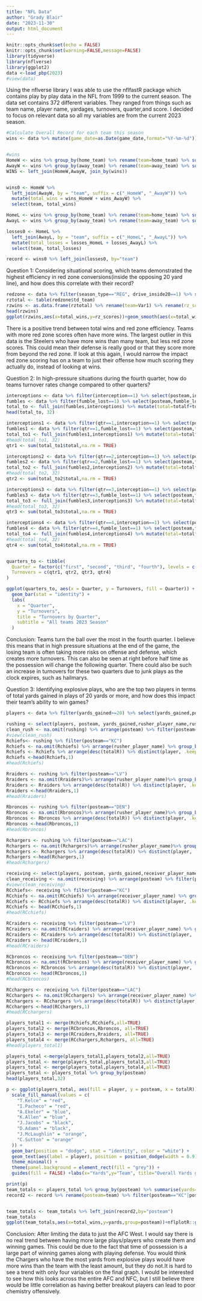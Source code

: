 ---
title: "NFL Data"
author: "Grady Blair"
date: "2023-11-30"
output: html_document
---

```{r setup, include=FALSE}
knitr::opts_chunk$set(echo = FALSE)
knitr::opts_chunk$set(warning=FALSE,message=FALSE)
library(tidyverse)
library(nflverse)
library(ggplot2)
data <-load_pbp(2023)
#view(data)
```
Using the nflverse library I was able to use the nflfastR package which contains play by play data in the NFL from 1999 to the current season. The data set contains 372 different variables. They ranged from things such as team name, player name, yardages, turnovers, quarter,and score. I decided to focus on relevant data so all my variables are from the current 2023 season. 
```{r wins}
#Calculate Overall Record for each team this season
wins <- data %>% mutate(game_date=as.Date(game_date,format="%Y-%m-%d")) %>% select(game_id,home_team,away_team,season_type, week, season, total_home_score, total_away_score, score_differential_post, game_seconds_remaining,result) %>% filter(season_type=="REG", game_seconds_remaining=="0") %>% mutate(win_result = case_when(result>0 ~ "home_win", result<0 ~ "home_loss", result==0 ~ "tie")) 


#wins
HomeW <- wins %>% group_by(home_team) %>% rename(team=home_team) %>% summarise(wins=sum(win_result=="home_win"))
AwayW <- wins %>% group_by(away_team) %>% rename(team=away_team) %>% summarise(wins=sum(win_result=="home_loss"))
WINS <- left_join(HomeW,AwayW, join_by(wins))


wins0 <- HomeW %>%
  left_join(AwayW, by = "team", suffix = c("_HomeW", "_AwayW")) %>%
  mutate(total_wins = wins_HomeW + wins_AwayW) %>%
  select(team, total_wins)

HomeL <- wins %>% group_by(home_team) %>% rename(team=home_team) %>% summarise(losses=sum(win_result=="home_loss"))
AwayL <- wins %>% group_by(away_team) %>% rename(team=away_team) %>% summarise(losses=sum(win_result=="home_win"))

losses0 <- HomeL %>%
  left_join(AwayL, by = "team", suffix = c("_HomeL", "_AwayL")) %>%
  mutate(total_losses = losses_HomeL + losses_AwayL) %>%
  select(team, total_losses)

record <- wins0 %>% left_join(losses0, by="team")
```
Question 1: Considering situational scoring, which teams demonstrated the highest efficiency in red zone conversions(inside the opposing 20 yard line), and how does this correlate with their record?

```{r q1}
redzone <- data %>% filter(season_type=="REG", drive_inside20==1) %>% select(td_team)
rztotal <- table(redzone$td_team)
rzwins <- as.data.frame(rztotal) %>% rename(team=Var1) %>% rename(rz_scores=Freq) %>% left_join(record, by="team")
head(rzwins)
ggplot(rzwins,aes(x=total_wins,y=rz_scores))+geom_smooth(aes(x=total_wins, y=rz_scores),method = "lm", se = FALSE, color = "blue")+nflplotR::geom_nfl_logos(aes(team_abbr = team, group=team), width = 0.065, alpha = 0.7)+labs(x="Total Wins",y="Red Zone Scores", title="Impact of Red Zone Efficiency on NFL Team Performance", subtitle = "2023 Season")
```


There is a positive trend between total wins and red zone efficiency. Teams with more red zone scores often have more wins. The largest outlier in this data is the Steelers who have more wins than many team, but less red zone scores. This could mean their defense is really good or that they score more from beyond the red zone. If look at this again, I would narrow the impact red zone scoring has on a team to just their offense how much scoring they actually do, instead of looking at wins. 

Question 2: In high-pressure situations during the fourth quarter, how do teams turnover rates change compared to other quarters?

```{r q2}
interceptions <- data %>% filter(interception==1) %>% select(posteam,interception) %>% group_by(posteam) %>% summarise(totali=sum(interception))
fumbles <- data %>% filter(fumble_lost==1) %>% select(posteam,fumble_lost) %>% group_by(posteam) %>% summarise(totalf=sum(fumble_lost))
total_to <- full_join(fumbles,interceptions) %>% mutate(total=totalf+totali) %>% arrange(desc(total))
head(total_to, 32)

interceptions1 <- data %>% filter(qtr==1,interception==1) %>% select(posteam,interception,qtr) %>% group_by(posteam) %>% summarise(totali=sum(interception))
fumbles1 <- data %>% filter(qtr==1,fumble_lost==1) %>% select(posteam,fumble_lost,qtr) %>% group_by(posteam) %>% summarise(totalf=sum(fumble_lost))
total_to1 <- full_join(fumbles1,interceptions1) %>% mutate(total=totalf+totali) %>% arrange(desc(total))
#head(total_to1, 32)
qtr1 <- sum(total_to1$total,na.rm = TRUE)

interceptions2 <- data %>% filter(qtr==2,interception==1) %>% select(posteam,interception,qtr) %>% group_by(posteam) %>% summarise(totali=sum(interception))
fumbles2 <- data %>% filter(qtr==2,fumble_lost==1) %>% select(posteam,fumble_lost,qtr) %>% group_by(posteam) %>% summarise(totalf=sum(fumble_lost))
total_to2 <- full_join(fumbles2,interceptions2) %>% mutate(total=totalf+totali) %>% arrange(desc(total))
#head(total_to2, 32)
qtr2 <- sum(total_to2$total,na.rm = TRUE)

interceptions3 <- data %>% filter(qtr==3,interception==1) %>% select(posteam,interception,qtr) %>% group_by(posteam) %>% summarise(totali=sum(interception))
fumbles3 <- data %>% filter(qtr==3,fumble_lost==1) %>% select(posteam,fumble_lost,qtr) %>% group_by(posteam) %>% summarise(totalf=sum(fumble_lost))
total_to3 <- full_join(fumbles3,interceptions3) %>% mutate(total=totalf+totali) %>% arrange(desc(total))
#head(total_to3, 32)
qtr3 <- sum(total_to3$total,na.rm = TRUE)

interceptions4 <- data %>% filter(qtr==4,interception==1) %>% select(posteam,interception,qtr) %>% group_by(posteam) %>% summarise(totali=sum(interception))
fumbles4 <- data %>% filter(qtr==4,fumble_lost==1) %>% select(posteam,fumble_lost,qtr) %>% group_by(posteam) %>% summarise(totalf=sum(fumble_lost))
total_to4 <- full_join(fumbles4,interceptions4) %>% mutate(total=totalf+totali) %>% arrange(desc(total))
#head(total_to4, 32)
qtr4 <- sum(total_to4$total,na.rm = TRUE)


quarters_to <- tibble(
  Quarter = factor(c("first", "second", "third", "fourth"), levels = c("first", "second", "third", "fourth")),
  Turnovers = c(qtr1, qtr2, qtr3, qtr4)
)

ggplot(quarters_to, aes(x = Quarter, y = Turnovers, fill = Quarter)) +
  geom_bar(stat = "identity") +
  labs(
    x = "Quarter",
    y = "Turnovers",
    title = "Turnovers by Quarter",
    subtitle = "All teams 2023 Season"
  )
```

Conclusion: Teams turn the ball over the most in the fourth quarter. I believe this means that in high pressure situations at the end of the game, the losing team is often taking more risks on offense and defense, which creates more turnovers. This can also be seen at right before half time as the possession will change the following quarter. There could also be such an increase in turnovers for these two quarters due to junk plays as the clock expires, such as hailmarys. 

Question 3: Identifying explosive plays, who are the top two players in terms of total yards gained in plays of 20 yards or more, and how does this impact their team's ability to win games?

```{r q3}
players <- data %>% filter(yards_gained>=20) %>% select(yards_gained,posteam, passer_player_name,passing_yards,rusher_player_name,rushing_yards,receiver_player_name,receiving_yards) %>% group_by(posteam)

rushing <- select(players, posteam, yards_gained,rusher_player_name,rushing_yards)
clean_rush <- na.omit(rushing) %>% arrange(posteam) %>% filter(posteam=="KC"|posteam=="LV"|posteam=="DEN"|posteam=="LAC")
#view(clean_rush)
Rchiefs<- rushing %>% filter(posteam=="KC")
Rchiefs <- na.omit(Rchiefs) %>% arrange(rusher_player_name) %>% group_by(rusher_player_name,posteam) %>% rename(player=rusher_player_name) %>% summarise(totalR=sum(rushing_yards))
Rchiefs <- Rchiefs %>% arrange(desc(totalR)) %>% distinct(player, .keep_all = TRUE) 
Rchiefs <-head(Rchiefs,1)
#head(Rchiefs)

Rraiders <- rushing %>% filter(posteam=="LV")
Rraiders <- na.omit(Rraiders)%>% arrange(rusher_player_name)%>% group_by(rusher_player_name,posteam) %>% rename(player=rusher_player_name) %>% summarise(totalR=sum(rushing_yards))
Rraiders <- Rraiders %>% arrange(desc(totalR)) %>% distinct(player, .keep_all = TRUE) 
Rraiders <-head(Rraiders,1)
#head(Rraiders)

Rbroncos <- rushing %>% filter(posteam=="DEN")
Rbroncos <- na.omit(Rbroncos)%>% arrange(rusher_player_name)%>% group_by(rusher_player_name,posteam) %>% rename(player=rusher_player_name) %>% summarise(totalR=sum(rushing_yards))
Rbroncos <- Rbroncos %>% arrange(desc(totalR)) %>% distinct(player, .keep_all = TRUE) 
Rbroncos <-head(Rbroncos,1)
#head(Rbroncos)

Rchargers <- rushing %>% filter(posteam=="LAC")
Rchargers <- na.omit(Rchargers)%>% arrange(rusher_player_name)%>% group_by(rusher_player_name,posteam) %>% rename(player=rusher_player_name) %>% summarise(totalR=sum(rushing_yards))
Rchargers <- Rchargers %>% arrange(desc(totalR)) %>% distinct(player, .keep_all = TRUE) 
Rchargers <-head(Rchargers,1)
#head(Rchargers)

receiving <- select(players, posteam, yards_gained,receiver_player_name,receiving_yards)
clean_receiving <- na.omit(receiving) %>% arrange(posteam) %>% filter(posteam=="KC"|posteam=="LV"|posteam=="DEN"|posteam=="LAC")
#view(clean_receiving)
RCchiefs<- receiving %>% filter(posteam=="KC")
RCchiefs <- na.omit(RCchiefs) %>% arrange(receiver_player_name) %>% group_by(receiver_player_name,posteam) %>% rename(player=receiver_player_name) %>% summarise(totalR=sum(receiving_yards))
RCchiefs <- RCchiefs %>% arrange(desc(totalR)) %>% distinct(player, .keep_all = TRUE)
RCchiefs <- head(RCchiefs,1)
#head(RCchiefs)

RCraiders <- receiving %>% filter(posteam=="LV")
RCraiders <- na.omit(RCraiders) %>% arrange(receiver_player_name) %>% group_by(receiver_player_name,posteam) %>% rename(player=receiver_player_name) %>% summarise(totalR=sum(receiving_yards))
RCraiders <- RCraiders %>% arrange(desc(totalR)) %>% distinct(player, .keep_all = TRUE)
RCraiders <- head(RCraiders,1)
#head(RCraiders)

RCbroncos <- receiving %>% filter(posteam=="DEN")
RCbroncos <- na.omit(RCbroncos) %>% arrange(receiver_player_name) %>% group_by(receiver_player_name,posteam) %>% rename(player=receiver_player_name) %>% summarise(totalR=sum(receiving_yards))
RCbroncos <- RCbroncos %>% arrange(desc(totalR)) %>% distinct(player, .keep_all = TRUE)
RCbroncos <- head(RCbroncos,1)
#head(RCbroncos)

RCchargers <- receiving %>% filter(posteam=="LAC")
RCchargers <- na.omit(RCchargers) %>% arrange(receiver_player_name) %>% group_by(receiver_player_name,posteam) %>% rename(player=receiver_player_name) %>% summarise(totalR=sum(receiving_yards))
RCchargers <- RCchargers %>% arrange(desc(totalR)) %>% distinct(player, .keep_all = TRUE) 
RCchargers <-head(RCchargers,1)
#head(RCchargers)

players_total1 <- merge(Rchiefs,RCchiefs,all=TRUE)
players_total2 <- merge(RCbroncos,Rbroncos, all=TRUE)
players_total3 <- merge(RCraiders,Rraiders, all=TRUE)
players_total4 <- merge(RCchargers,Rchargers, all=TRUE)
#head(players_total1)

players_total <-merge(players_total1,players_total2,all=TRUE)
players_total <- merge(players_total,players_total3,all=TRUE)
players_total <- merge(players_total,players_total4,all=TRUE)
players_total <- players_total %>% group_by(posteam)
head(players_total,32)

p <- ggplot(players_total, aes(fill = player, y = posteam, x = totalR)) +
  scale_fill_manual(values = c(
    "T.Kelce" = "red",
    "I.Pacheco" = "red",
    "A.Ekeler" = "blue",
    "K.Allen" = "blue",
    "J.Jacobs" = "black",
    "D.Adams" = "black",
    "J.McLaughlin" = "orange",
    "C.Sutton" = "orange"
  )) +
  geom_bar(position = "dodge", stat = "identity", color = "white") +  
  geom_text(aes(label = player), position = position_dodge(width = 0.9), vjust = 1.0, hjust = 1.5, color = "white") +
  theme_minimal() +
  theme(panel.background = element_rect(fill = "grey")) +
  guides(fill = FALSE) +labs(x="Yards",y="Team", title="Overall Yards gained from big plays",subtitle = "Yardage from plays where 20+ yards were gained")

print(p)
team_totals <- players_total %>% group_by(posteam) %>% summarise(yards=sum(totalR)) 
record2 <- record %>% rename(posteam=team) %>% filter(posteam=="KC"|posteam=="DEN"|posteam=="LAC"|posteam=="LV")


team_totals <- team_totals %>% left_join(record2,by="posteam")
team_totals
ggplot(team_totals,aes(x=total_wins,y=yards,group=posteam))+nflplotR::geom_nfl_logos(aes(team_abbr = posteam), width = 0.065, alpha = 1.0)+labs(x="Total Wins",y="Red Zone Scores", title="Impact of large plays on team performace", subtitle = "AFC West 2023")

```

Conclusion: After limiting the data to just the AFC West. I would say there is no real trend between having more large plays/players who create them and winning games. This could be due to the fact that time of possession is a large part of winning games along with playing defense. You would think the Chargers who have the most yards from explosive plays would have more wins than the team with the least amount, but they do not.It is hard to see a trend with only four variables on the final graph. I would be interested to see how this looks across the entire AFC and NFC, but I still believe there would be little correlation as having better breakout players can lead to poor chemistry offensively. 
```{r}
```

